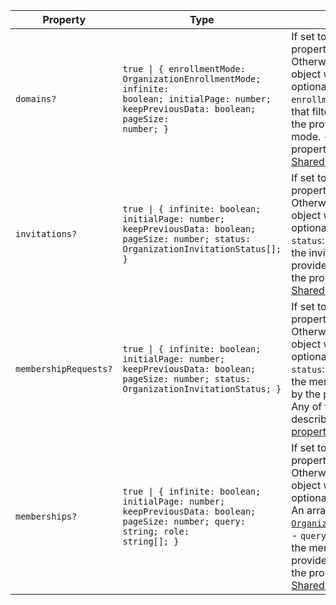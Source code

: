 

| Property                                              | Type                                                                                                                                                        | Description                                                                                                                                                                                                                                                                                                                                                                                             |
| ----------------------------------------------------- | ----------------------------------------------------------------------------------------------------------------------------------------------------------- | ------------------------------------------------------------------------------------------------------------------------------------------------------------------------------------------------------------------------------------------------------------------------------------------------------------------------------------------------------------------------------------------------------- |
| <a id="domains"></a> `domains?`                       | <code>true \| \{ enrollmentMode: OrganizationEnrollmentMode; infinite: boolean; initialPage: number; keepPreviousData: boolean; pageSize: number; \}</code> | If set to `true`, all default properties will be used. Otherwise, accepts an object with the following optional properties: - `enrollmentMode`: A string that filters the domains by the provided enrollment mode. - Any of the properties described in [Shared properties](#shared-properties).                                                                                                        |
| <a id="invitations"></a> `invitations?`               | <code>true \| \{ infinite: boolean; initialPage: number; keepPreviousData: boolean; pageSize: number; status: OrganizationInvitationStatus[]; \}</code>     | If set to `true`, all default properties will be used. Otherwise, accepts an object with the following optional properties: - `status`: A string that filters the invitations by the provided status. - Any of the properties described in [Shared properties](#shared-properties).                                                                                                                     |
| <a id="membershiprequests"></a> `membershipRequests?` | <code>true \| \{ infinite: boolean; initialPage: number; keepPreviousData: boolean; pageSize: number; status: OrganizationInvitationStatus; \}</code>       | If set to `true`, all default properties will be used. Otherwise, accepts an object with the following optional properties: - `status`: A string that filters the membership requests by the provided status. - Any of the properties described in [Shared properties](#shared-properties).                                                                                                             |
| <a id="memberships"></a> `memberships?`               | <code>true \| \{ infinite: boolean; initialPage: number; keepPreviousData: boolean; pageSize: number; query: string; role: string[]; \}</code>              | If set to `true`, all default properties will be used. Otherwise, accepts an object with the following optional properties: - `role`: An array of [`OrganizationCustomRoleKey`](/docs/references/javascript/types/organization-custom-role-key). - `query`: A string that filters the memberships by the provided string. - Any of the properties described in [Shared properties](#shared-properties). |

